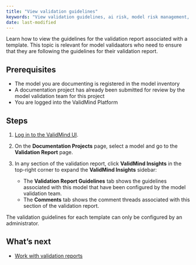 ```yaml
---
title: "View validation guidelines"
keywords: "View validation guidelines, ai risk, model risk management, ValidMind"
date: last-modified
---
```


Learn how to view the guidelines for the validation report associated with a template. This topic is relevant for model validaators who need to ensure that they are following the guidelines for their validation report.  

## Prerequisites

* The model you are documenting is registered in the model inventory
* A documentation project has already been submitted for review by the model validation team for this project
* You are logged into the ValidMind Platform

## Steps

1. [Log in to the ValidMind UI]({{< var vm_ui >}}). 

2. On the **Documentation Projects** page, select a model and go to the  **Validation Report** page. 

1. In any section of the validation report, click **ValidMind Insights** in the top-right corner to expand the **ValidMind Insights** sidebar:
<!--- **Need image** --->

   - The **Validation Report Guidelines** tab shows the guidelines associated with this model that have been configured by the model validation team.
   - The **Comments** tab shows the comment threads associated with this section of the validation report.

::: {.column-margin}
::: {.callout-tip}
The validation guidelines for each template can only be configured by an administrator.
:::
:::

<!---
## Troubleshooting

[Include any common issues or errors that may arise during the task and how to resolve them.]
--->

## What's next

<!---* [Create project findings](create-project-findings.qmd)--->
* [Work with validation reports](work-with-validation-reports.qmd)

